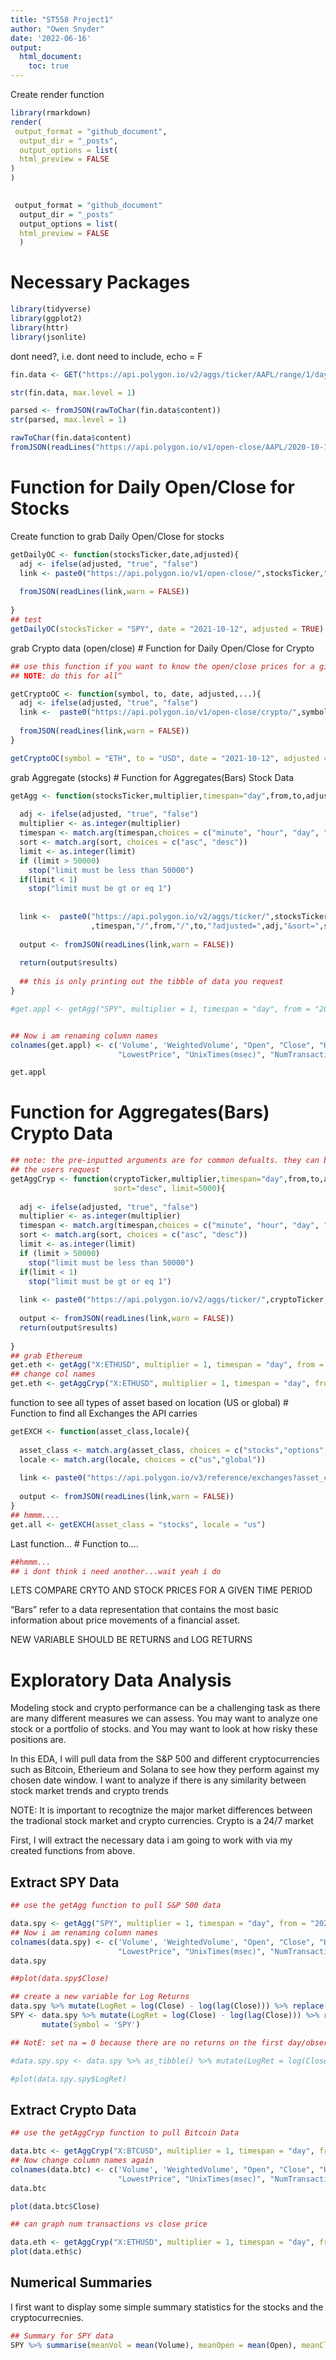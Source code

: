 ```yaml
---
title: "ST558 Project1"
author: "Owen Snyder"
date: '2022-06-16'
output: 
  html_document:
    toc: true
---
```


Create render function
```r
library(rmarkdown)
render(
 output_format = "github_document",
  output_dir = "_posts",
  output_options = list(
  html_preview = FALSE
)
)
 

 output_format = "github_document"
  output_dir = "_posts"
  output_options = list(
  html_preview = FALSE
  )
```



# Necessary Packages
```r
library(tidyverse)
library(ggplot2)
library(httr)
library(jsonlite)

```

dont need?, i.e. dont need to include, echo = F
```r
fin.data <- GET("https://api.polygon.io/v2/aggs/ticker/AAPL/range/1/day/2020-06-01/2020-06-17?apiKey=O5bhHpJ7TFFBgq7bUJp8TA7Yi7uDLMIe")

str(fin.data, max.level = 1)

parsed <- fromJSON(rawToChar(fin.data$content))
str(parsed, max.level = 1)
```


```r
rawToChar(fin.data$content)
fromJSON(readLines("https://api.polygon.io/v1/open-close/AAPL/2020-10-14?adjusted=true&apiKey=O5bhHpJ7TFFBgq7bUJp8TA7Yi7uDLMIe"))
```

# Function for Daily Open/Close for Stocks
Create function to grab Daily Open/Close for stocks
```r
getDailyOC <- function(stocksTicker,date,adjusted){
  adj <- ifelse(adjusted, "true", "false")
  link <- paste0("https://api.polygon.io/v1/open-close/",stocksTicker,"/",date,"?adjusted=",adj,"&apiKey=O5bhHpJ7TFFBgq7bUJp8TA7Yi7uDLMIe")
  
  fromJSON(readLines(link,warn = FALSE))
 
}
## test
getDailyOC(stocksTicker = "SPY", date = "2021-10-12", adjusted = TRUE)

```

grab Crypto data (open/close)
# Function for Daily Open/Close for Crypto
```r
## use this function if you want to know the open/close prices for a given crypto currecy on a singular day.
## NOTE: do this for all^

getCryptoOC <- function(symbol, to, date, adjusted,...){
  adj <- ifelse(adjusted, "true", "false")
  link <-  paste0("https://api.polygon.io/v1/open-close/crypto/",symbol,"/",to,"/",date,"?adjusted=",adj,"&apiKey=O5bhHpJ7TFFBgq7bUJp8TA7Yi7uDLMIe")
  
  fromJSON(readLines(link,warn = FALSE))
}

getCryptoOC(symbol = "ETH", to = "USD", date = "2021-10-12", adjusted = TRUE)
```


grab Aggregate (stocks)
# Function for Aggregates(Bars) Stock Data
```r

getAgg <- function(stocksTicker,multiplier,timespan="day",from,to,adjusted,sort="desc",limit=5000){
  
  adj <- ifelse(adjusted, "true", "false")
  multiplier <- as.integer(multiplier)
  timespan <- match.arg(timespan,choices = c("minute", "hour", "day", "week", "month", "quarter",                                                   "year"))
  sort <- match.arg(sort, choices = c("asc", "desc"))
  limit <- as.integer(limit)
  if (limit > 50000)
    stop("limit must be less than 50000")
  if(limit < 1)
    stop("limit must be gt or eq 1")
  
    
  link <-  paste0("https://api.polygon.io/v2/aggs/ticker/",stocksTicker,"/range/",multiplier,"/"
                  ,timespan,"/",from,"/",to,"?adjusted=",adj,"&sort=",sort,"&limit=",limit,"&apiKey=O5bhHpJ7TFFBgq7bUJp8TA7Yi7uDLMIe")
  
  output <- fromJSON(readLines(link,warn = FALSE))
  
  return(output$results)
  
  ## this is only printing out the tibble of data you request
}

#get.appl <- getAgg("SPY", multiplier = 1, timespan = "day", from = "2020-10-01", to= "2022-06-15",adjusted = TRUE, sort = 'desc', limit = 6000)


## Now i am renaming column names 
colnames(get.appl) <- c('Volume', 'WeightedVolume', "Open", "Close", "HighestPrice",
                        "LowestPrice", "UnixTimes(msec)", "NumTransactions")

get.appl
```


# Function for Aggregates(Bars) Crypto Data
```r
## note: the pre-inputted arguments are for common defualts. they can be changed per
## the users request
getAggCryp <- function(cryptoTicker,multiplier,timespan="day",from,to,adjusted,
                       sort="desc", limit=5000){
  
  adj <- ifelse(adjusted, "true", "false")
  multiplier <- as.integer(multiplier)
  timespan <- match.arg(timespan,choices = c("minute", "hour", "day", "week", "month", "quarter",                                                   "year"))
  sort <- match.arg(sort, choices = c("asc", "desc"))
  limit <- as.integer(limit)
  if (limit > 50000)
    stop("limit must be less than 50000")
  if(limit < 1)
    stop("limit must be gt or eq 1")
  
  link <- paste0("https://api.polygon.io/v2/aggs/ticker/",cryptoTicker,"/range/",multiplier,"/",timespan,"/",from,"/",to,"?adjusted=",adj,"&sort",sort,"&limit=",limit,"&apiKey=O5bhHpJ7TFFBgq7bUJp8TA7Yi7uDLMIe")
  
  output <- fromJSON(readLines(link,warn = FALSE))
  return(output$results)
  
}
## grab Ethereum
get.eth <- getAgg("X:ETHUSD", multiplier = 1, timespan = "day", from = "2021-10-01", to= "2022-12-31",adjusted = TRUE, sort = 'desc', limit = 5000)
## change col names
get.eth <- getAggCryp("X:ETHUSD", multiplier = 1, timespan = "day", from = "2021-10-01", to= "2022-12-31",adjusted = TRUE, sort = 'desc', limit = 5000)

```


function to see all types of asset based on location (US or global)
# Function to find all Exchanges  the API carries
```r
getEXCH <- function(asset_class,locale){
  
  asset_class <- match.arg(asset_class, choices = c("stocks","options","crypto","fx"))
  locale <- match.arg(locale, choices = c("us","global"))
  
  link <- paste0("https://api.polygon.io/v3/reference/exchanges?asset_class=",asset_class,"&apiKey=O5bhHpJ7TFFBgq7bUJp8TA7Yi7uDLMIe")
  
  output <- fromJSON(readLines(link,warn = FALSE))
}
## hmmm....
get.all <- getEXCH(asset_class = "stocks", locale = "us")


```

Last function...
# Function to....
```r
##hmmm...
## i dont think i need another...wait yeah i do 
```


LETS COMPARE CRYTO AND STOCK PRICES FOR A GIVEN TIME PERIOD

“Bars” refer to a data representation that contains the most basic information about price movements of a financial asset.

NEW VARIABLE SHOULD BE  RETURNS and LOG RETURNS

# Exploratory Data Analysis
Modeling stock and crypto performance can be a challenging task as there are many different measures we can assess. You may want to analyze one stock or a portfolio of stocks. and You may want to look at how risky these positions are.  

In this EDA, I will pull data from the S&P 500 and different cryptocurrencies such as Bitcoin, Etherieum and Solana to see how they perform against my chosen date window. I want to analyze if there is any similarity between stock market trends and crypto trends 

NOTE: It is important to recogtnize the major market differences between the tradional stock market and crypto currencies. Crypto is a 24/7 market

First, I will extract the necessary data i am going to work with via my created functions from above.

## Extract SPY Data

```r
## use the getAgg function to pull S&P 500 data 

data.spy <- getAgg("SPY", multiplier = 1, timespan = "day", from = "2020-10-01", to= "2022-06-15",adjusted = FALSE, sort = 'asc', limit = 5000)
## Now i am renaming column names 
colnames(data.spy) <- c('Volume', 'WeightedVolume', "Open", "Close", "HighestPrice",
                        "LowestPrice", "UnixTimes(msec)", "NumTransactions")
data.spy

##plot(data.spy$Close)

## create a new variable for Log Returns 
data.spy %>% mutate(LogRet = log(Close) - log(lag(Close))) %>% replace(is.na(.), 0)
SPY <- data.spy %>% mutate(LogRet = log(Close) - log(lag(Close))) %>% replace(is.na(.), 0) %>% 
       mutate(Symbol = 'SPY')

## NotE: set na = 0 because there are no returns on the first day/observation

#data.spy.spy <- data.spy %>% as_tibble() %>% mutate(LogRet = log(Close) - log(lag(Close))) %>% replace(is.na(.), 0)

#plot(data.spy.spy$LogRet)
```

## Extract Crypto Data

```r
## use the getAggCryp function to pull Bitcoin Data

data.btc <- getAggCryp("X:BTCUSD", multiplier = 1, timespan = "day", from = "2020-10-01", to= "2022-06-15",                           adjusted = FALSE, sort = 'asc', limit = 5000)
## Now change column names again
colnames(data.btc) <- c('Volume', 'WeightedVolume', "Open", "Close", "HighestPrice",
                        "LowestPrice", "UnixTimes(msec)", "NumTransactions")
data.btc

plot(data.btc$Close)

## can graph num transactions vs close price

data.eth <- getAggCryp("X:ETHUSD", multiplier = 1, timespan = "day", from = "2020-10-01", to= "2022-06-15",                           adjusted = FALSE, sort = 'asc', limit = 5000)
plot(data.eth$c)
```




## Numerical Summaries 

I first want to display some simple summary statistics for the stocks and the cryptocurrecnies.

```r
## Summary for SPY data 
SPY %>% summarise(meanVol = mean(Volume), meanOpen = mean(Open), meanClose = mean(Close))

```
